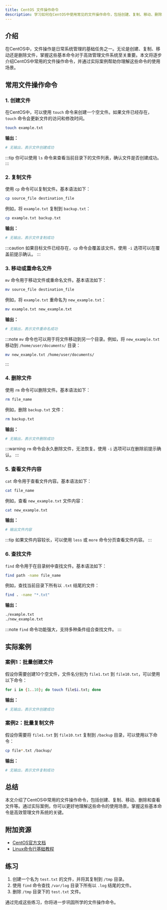 ```yaml
---
title: CentOS 文件操作命令
description: 学习如何在CentOS中使用常见的文件操作命令，包括创建、复制、移动、删除文件等。本文适合初学者，包含详细的代码示例和实际应用场景。
---
```


## 介绍

在CentOS中，文件操作是日常系统管理的基础任务之一。无论是创建、复制、移动还是删除文件，掌握这些基本命令对于高效管理文件系统至关重要。本文将逐步介绍CentOS中常用的文件操作命令，并通过实际案例帮助你理解这些命令的使用场景。

## 常用文件操作命令

### 1. 创建文件

在CentOS中，可以使用 `touch` 命令来创建一个空文件。如果文件已经存在，`touch` 命令会更新文件的访问和修改时间。

```bash
touch example.txt
```

**输出：**
```bash
# 无输出，表示文件创建成功
```

:::tip
你可以使用 `ls` 命令来查看当前目录下的文件列表，确认文件是否创建成功。
:::

### 2. 复制文件

使用 `cp` 命令可以复制文件。基本语法如下：

```bash
cp source_file destination_file
```

例如，将 `example.txt` 复制到 `backup.txt`：

```bash
cp example.txt backup.txt
```

**输出：**
```bash
# 无输出，表示文件复制成功
```

:::caution
如果目标文件已经存在，`cp` 命令会覆盖该文件。使用 `-i` 选项可以在覆盖前提示确认。
:::

### 3. 移动或重命名文件

`mv` 命令用于移动文件或重命名文件。基本语法如下：

```bash
mv source_file destination_file
```

例如，将 `example.txt` 重命名为 `new_example.txt`：

```bash
mv example.txt new_example.txt
```

**输出：**
```bash
# 无输出，表示文件重命名成功
```

:::note
`mv` 命令也可以用于将文件移动到另一个目录。例如，将 `new_example.txt` 移动到 `/home/user/documents/` 目录：

```bash
mv new_example.txt /home/user/documents/
```
:::

### 4. 删除文件

使用 `rm` 命令可以删除文件。基本语法如下：

```bash
rm file_name
```

例如，删除 `backup.txt` 文件：

```bash
rm backup.txt
```

**输出：**
```bash
# 无输出，表示文件删除成功
```

:::warning
`rm` 命令会永久删除文件，无法恢复。使用 `-i` 选项可以在删除前提示确认。
:::

### 5. 查看文件内容

`cat` 命令用于查看文件内容。基本语法如下：

```bash
cat file_name
```

例如，查看 `new_example.txt` 文件内容：

```bash
cat new_example.txt
```

**输出：**
```bash
# 输出文件内容
```

:::tip
如果文件内容较长，可以使用 `less` 或 `more` 命令分页查看文件内容。
:::

### 6. 查找文件

`find` 命令用于在目录树中查找文件。基本语法如下：

```bash
find path -name file_name
```

例如，查找当前目录下所有以 `.txt` 结尾的文件：

```bash
find . -name "*.txt"
```

**输出：**
```bash
./example.txt
./new_example.txt
```

:::note
`find` 命令功能强大，支持多种条件组合查找文件。
:::

## 实际案例

### 案例1：批量创建文件

假设你需要创建10个空文件，文件名分别为 `file1.txt` 到 `file10.txt`，可以使用以下命令：

```bash
for i in {1..10}; do touch file$i.txt; done
```

**输出：**
```bash
# 无输出，表示文件创建成功
```

### 案例2：批量复制文件

假设你需要将 `file1.txt` 到 `file10.txt` 复制到 `/backup` 目录，可以使用以下命令：

```bash
cp file*.txt /backup/
```

**输出：**
```bash
# 无输出，表示文件复制成功
```

## 总结

本文介绍了CentOS中常用的文件操作命令，包括创建、复制、移动、删除和查看文件等。通过实际案例，你可以更好地理解这些命令的使用场景。掌握这些基本命令是高效管理文件系统的关键。

## 附加资源

- [CentOS官方文档](https://www.centos.org/docs/)
- [Linux命令行基础教程](https://linuxcommand.org/)

## 练习

1. 创建一个名为 `test.txt` 的文件，并将其复制到 `/tmp` 目录。
2. 使用 `find` 命令查找 `/var/log` 目录下所有以 `.log` 结尾的文件。
3. 删除 `/tmp` 目录下的 `test.txt` 文件。

通过完成这些练习，你将进一步巩固所学的文件操作命令。